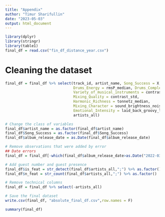 ---
title: "Appendix"
author: "Timur Sharifullin"
date: "2023-05-03"
output: html_document
---

```{r setup, include=FALSE}
library(dplyr)
library(stringr)
library(table1)
final_df = read.csv("fin_df_distance_year.csv")
```

# Cleaning the dataset
```{r}
final_df = final_df %>% select(track_id, artist_name, Song_Success = X,album_release_date,hit_n,
                               Drums_Energy = rmsP_median, Drums_Complexity = rmsP_std,
                               Variety_of_musical_instruments = contrast_median,
                               Mixing_Quality = contrast_std,
                               Harmonic_Richness = tonnetz_median,
                               Mixing_Character = sound_brightness_noisiness,
                               Emotional_Intensity = laid_back_groovy_lyrical,
                               artists_all)

# Change the class of variables
final_df$artist_name = as.factor(final_df$artist_name)
final_df$Song_Success = as.factor(final_df$Song_Success)
final_df$album_release_date = as.Date(final_df$album_release_date)

# Remove observations that were added by error
## Date errors
final_df = final_df[-which(final_df$album_release_date>as.Date("2022-03-06")),]

# Add guest number and guest presence
final_df$is_feat = str_detect(final_df$artists_all,";") %>% as.factor()
final_df$n_feat = str_count(final_df$artists_all,";") %>% as.factor()

# Remove technical columns
final_df = final_df %>% select(-artists_all)

# Save the final dataset
write.csv(final_df, "absolute_final_df.csv",row.names = F)
```


```{r}
summary(final_df)
```






